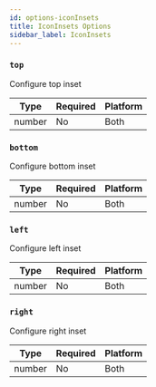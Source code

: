```yaml
---
id: options-iconInsets
title: IconInsets Options
sidebar_label: IconInsets
---
```


### `top`

Configure top inset

| Type   | Required | Platform |
| ------ | -------- | -------- |
| number | No       | Both     |

### `bottom`

Configure bottom inset

| Type   | Required | Platform |
| ------ | -------- | -------- |
| number | No       | Both     |

### `left`

Configure left inset

| Type   | Required | Platform |
| ------ | -------- | -------- |
| number | No       | Both     |

### `right`

Configure right inset

| Type   | Required | Platform |
| ------ | -------- | -------- |
| number | No       | Both     |
